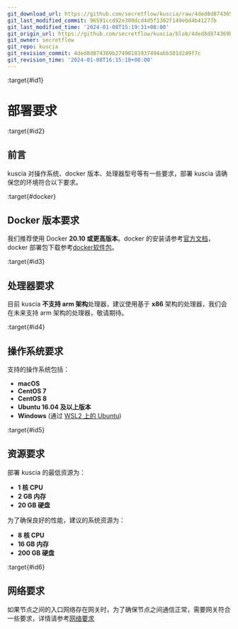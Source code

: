 ```yaml
---
git_download_url: https://github.com/secretflow/kuscia/raw/4ded8d874369b27490181937494abb301d249f7c/docs/deployment/deploy_check.md
git_last_modified_commit: 96591ccd92e300dcd4d5f1302f149ebd4b41277b
git_last_modified_time: '2024-01-08T15:19:31+08:00'
git_origin_url: https://github.com/secretflow/kuscia/blob/4ded8d874369b27490181937494abb301d249f7c/docs/deployment/deploy_check.md
git_owner: secretflow
git_repo: kuscia
git_revision_commit: 4ded8d874369b27490181937494abb301d249f7c
git_revision_time: '2024-01-08T16:15:10+08:00'
---
```


:target{#id1}

# 部署要求

:target{#id2}

## 前言

kuscia 对操作系统、docker 版本、处理器型号等有一些要求，部署 kuscia 请确保您的环境符合以下要求。

:target{#docker}

## Docker 版本要求

我们推荐使用 Docker <strong>20.10 或更高版本</strong>。docker 的安装请参考[官方文档](https://docs.docker.com/engine/install/)，docker 部署包下载参考[docker软件包](https://download.docker.com/linux/centos/7/x86_64/stable/Packages/)。

:target{#id3}

## 处理器要求

目前 kuscia <strong>不支持 arm 架构</strong>处理器，建议使用基于 <strong>x86</strong> 架构的处理器，我们会在未来支持 arm 架构的处理器，敬请期待。

:target{#id4}

## 操作系统要求

支持的操作系统包括：

- <strong>macOS</strong>
- <strong>CentOS 7</strong>
- <strong>CentOS 8</strong>
- <strong>Ubuntu 16.04 及以上版本</strong>
- <strong>Windows</strong> (通过 [WSL2 上的 Ubuntu](https://docs.microsoft.com/en-us/windows/wsl/install-win10))

:target{#id5}

## 资源要求

部署 kuscia 的最低资源为：

- <strong>1 核 CPU</strong>
- <strong>2 GB 内存</strong>
- <strong>20 GB 硬盘</strong>

为了确保良好的性能，建议的系统资源为：

- <strong>8 核 CPU</strong>
- <strong>16 GB 内存</strong>
- <strong>200 GB 硬盘</strong>

:target{#id6}

## 网络要求

如果节点之间的入口网络存在网关时，为了确保节点之间通信正常，需要网关符合一些要求，详情请参考[网络要求](networkrequirements.mdx)
